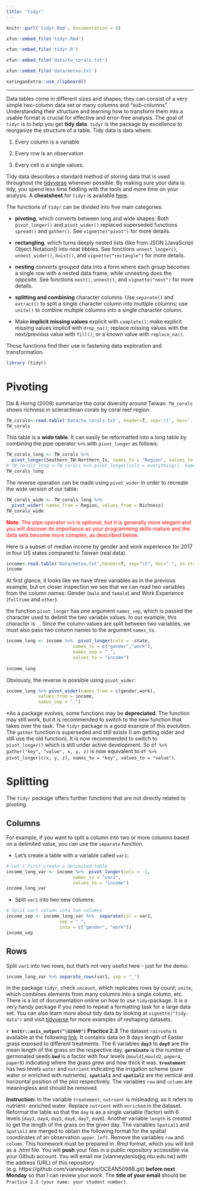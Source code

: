 ```yaml
---
title: "tidyr"
---
```


```r
knitr::purl('tidyr.Rmd', documentation = 0)
```

```r
xfun::embed_file('tidyr.Rmd')
```

```r
xfun::embed_file('tidyr.R')
```

```r
xfun::embed_file('data/tw_corals.txt')
```


```r
xfun::embed_file('data/metoo.txt')
```

```r
xaringanExtra::use_clipboard()
```

-----------------------

Data tables come in different sizes and shapes; they can consist of a very simple two-column data set or many columns and “sub-columns”. Understanding their structure and learning how to transform them into a usable format is crucial for effective and error-free analysis. The goal of `tidyr` is to help you get **tidy data**. `tidyr` is the package by excellence to reorganize the structure of a table. Tidy data is data where:

1. Every column is a variable 

2. Every row is an observation

3. Every cell is a single values.


Tidy data describes a standard method of storing data that is used throughout the [tidyverse](https://www.tidyverse.org/) wherever possible. By making sure your data is tidy, you spend less time fiddling with the tools and more time on your analysis. A **cheatsheet** for `tidyr` is available [here](https://github.com/rstudio/cheatsheets/blob/master/data-import.pdf).

The functions of `tidyr` can be divided into five main categories:

- **pivoting**, which converts between long and wide shapes: Both `pivot_longer()` and `pivot_wider()` replaced superseded functions `spread()` and `gather()`. See `vignette("pivot")` for more details.

- **rectangling**, which turns deeply nested lists (like from JSON [JavaScript Object Notation]) into neat tibbles. See fonctions `unnest_longer()`, `unnest_wider()`, `hoist()`, and `vignette("rectangle")` for more details.

- **nesting** converts grouped data into a form where each group becomes a single row with a nested data frame, while unnesting does the opposite. See fonctions `nest()`, `unnest()`, and `vignette("nest")` for more details.

- **splitting and combining** character columns. Use `separate()` and `extract()` to split a single character column into multiple columns; use `unite()` to combine multiple columns into a single character column.

- Make **implicit missing values** explicit with `complete()`; make explicit missing values implicit with `drop_na()`; replace missing values with the next/previous value with `fill()`, or a known value with `replace_na()`.


Those functions find their use in fastening  data exploration and transformation.


```r
library (tidyr)
```

# Pivoting

Dai & Horng (2009) summarize the coral diversity around Taiwan. `TW_corals` shows richness in scleractinian corals  by coral reef region:

```r
TW_corals<-read.table('Data/tw_corals.txt', header=T, sep='\t', dec='.') 
TW_corals
```

This table is a **wide table**. It can easily be reformatted into a long table by combining the pipe operator `%>%` with `pivot_longer` as follows:

```r
TW_corals_long <- TW_corals %>%
  pivot_longer(Southern_TW:Northern_Is, names_to = "Region", values_to = "Richness")
# TW_corals_long <-TW_corals %>% pivot_longer(cols = everything(), names_to = "Region", values_to = "Richness") 
TW_corals_long 
```

The reverse operation can be made using `pivot_wider` in order to recreate the wide version of our table: 

```r
TW_corals_wide <- TW_corals_long %>%
  pivot_wider( names_from = Region, values_from = Richness) 
TW_corals_wide
```

<span style="color: red">**Note**: The pipe operator `%>%` is optional, but it is generally more elegant and you will discover its importance as your programming skills mature and the data sets become more complex, as described below.</span>

Here is a subset of median income by gender and work experience for 2017 in four US states compared to Taiwan (real data).

```r
income<-read.table('Data/metoo.txt',header=T, sep="\t", dec=".", na.strings = "n/a")
income
```

At first glance, it looks like we have three variables as in the previous example, but on closer inspection we see that we can read two variables from the column names: Gender (`male` and `female`) and Work Experience (`fulltime` and `other`).

the function `pivot_longer` has one argument `names_sep`, which is passed the character used to delimit the two variable values. In our example, this character is `_`. Since the column values are split between two variables, we must also pass two column names to the argument `names_to`.

```r
income_long <- income %>%  pivot_longer(cols = -state, 
                         names_to = c("gender","work"), 
                         names_sep = "_", 
                         values_to = "income")
                         
income_long
```

Obviously, the reverse is possible using `pivot_wider`:

```r
income_long %>% pivot_wider(names_from = c(gender,work), 
            values_from = income,
            names_sep = ".")
```


*As a package evolves, some functions may be **depreciated**. The function may still work, but it is recommended to switch to the new function that takes over the task. The `tidyr` package is a good example of this evolution. The `gather` function is superseded and still exists (I am getting older and still use the old function). It is now recommended to switch to `pivot_longer()` which is still under active development. So `df %>% gather("key", "value", x, y, z)` is now equivalent to `df %>% pivot_longer(c(x, y, z), names_to = "key", values_to = "value")`.


# Splitting

The `tidyr` package offers further functions that are not directly related to pivoting.

## Columns

For example, if you want to split a column into two or more columns based on a delimited value, you can use the `separate` function.

- Let's create a table with a variable called `var1`:

```r
# Let's first create a delimited table
income_long_var <- income %>%  pivot_longer(cols = -1, 
                         names_to = "var1", 
                         values_to = "income")
income_long_var
```


- Split `var1` into two new columns:

```r
# Split var1 column into two columns
income_sep <- income_long_var %>%  separate(col = var1, 
                    sep = "_", 
                    into = c("gender", "work"))
income_sep
```

## Rows 

Split `var1` into two rows, but that's not very useful here - just for the demo:

```r
income_long_var %>% separate_rows(var1, sep = "_")
```

In the package `tidyr`, check `uncount`, which replicates rows by count; `unite`, which combines elements from many columns into a single column, etc. There is a lot of  documentation online on how to use `tidyr`package. It is a very handy package if you need to repeat a formatting task for a large data set. You can also learn more about tidy data by looking at `vignette("tidy-data")` and visit [tidyverse](https://www.tidyverse.org/) for more examples of reshaping datasets.


<p class="alert">
**`r knitr::asis_output("\U26A0")` Practice 2.3** The dataset `rairuoho` is available at the following [link](https://www.dipintothereef.com/uploads/3/7/3/5/37359245/rairuoho.txt). It contains data on 8 days length of Easter grass exposed to different treatments.
The 6 variables **`day3`** to **`day8`** are the mean length of the grass on the respective day. **`germinate`** is the number of germinated seeds.**`bed`** is a factor with four levels (`mould1`,`mould2`, `paper4`, `paper8`) indicating where the grass grew and how thick it was. **`treatement`** has two levels `water` and `nutrient` indicating the irrigation scheme (pure water or enriched with nutrients). **`spatial1`** and **`spatial2`** are the vertical and horizontal position of the plot respectively. The variables `row` and `column` are meaningless and should be removed.
</p>


<p class="alert">
**Instruction:** In the variable `treatement`, `nutrient` is misleading, as it refers to nutrient- enriched water. Replace `nutrient` with `enriched` in the dataset. Reformat the table so that the `day` is as a single variable (factor) with 6 levels (`day3`, `day4`, `day5`, `day6`, `day7`, `day8`). Another variable `length`  is created to get the length of the grass on the given day. The variables `Spatial1` and `Spatial2` are merged to obtain the following format for the spatial coordinates of an observation `upper_left`. Remove the variables `row` and `column`. This homework must be prepared in *.Rmd* format, which you will knit as a *.html* file. You will **push** your files in a public repository accessible via your Github account. You will email me [vianneydenis@g.ntu.edu.tw] with the address (URL) of this repository (e.g. https://github.com/vianneydenis/OCEAN5098B.git) **before next Monday** so that I can review your work. The **title of your email** should be: `Practice 2.3 (your name: your student number)`. 
</p>